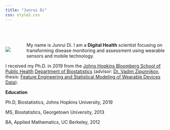 ```yaml
---
title: "Junrui Di"
css: style2.css
---
```


<br>
<br>


<link rel="stylesheet" href="academicons/css/academicons.min.css"/>

<script>
  (function(i,s,o,g,r,a,m){i['GoogleAnalyticsObject']=r;i[r]=i[r]||function(){
  (i[r].q=i[r].q||[]).push(arguments)},i[r].l=1*new Date();a=s.createElement(o),
  m=s.getElementsByTagName(o)[0];a.async=1;a.src=g;m.parentNode.insertBefore(a,m)
  })(window,document,'script','https://www.google-analytics.com/analytics.js','ga');

  ga('create', 'UA-99094202-1', 'auto');
  ga('send', 'pageview');

</script>



<div style="float:left;margin:0px 50px 0px 0px">
![](./files/photo1.jpg)
</div>


My name is Junrui Di. I am a __Digital Health__ scientist focusing on transforming disease monitoring and assessment using wearable sensors and mobile technology. 


I received my Ph.D. in 2019 from the [Johns Hopkins Bloomberg School of Public Health](http://www.jhsph.edu/) [Department of Biostatistics](http://www.jhsph.edu/departments/biostatistics/) (advisor: [Dr. Vadim Zipunnikov](http://www.biostat.jhsph.edu/~vzipunni/), thesis: [Feature Engineering and Statistical Modeling of Wearable Devices Data](https://jscholarship.library.jhu.edu/handle/1774.2/61537)).

__Education__

Ph.D, Biostatistics, Johns Hopkins University, 2019

MS, Biostatistics, Georgetown University, 2013

BA, Applied Mathematics, UC Berkeley, 2012


<br>
<br>
<br>
<br>
<br>
<br>
<br>
<br>








